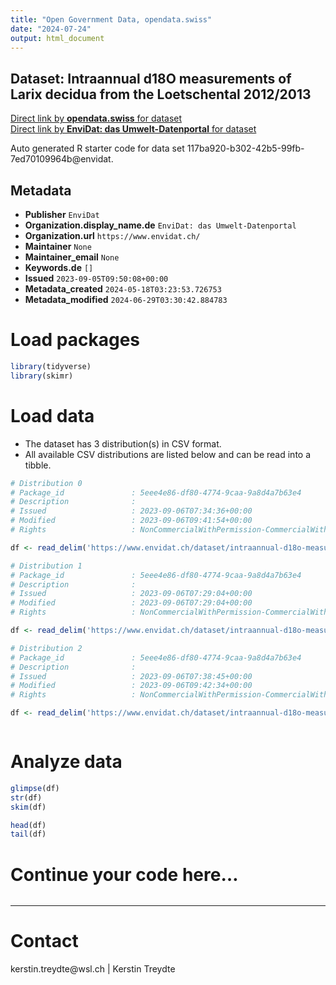 ```yaml
---
title: "Open Government Data, opendata.swiss"
date: "2024-07-24"
output: html_document
---
```


## Dataset: Intraannual d18O measurements of Larix decidua from the Loetschental 2012/2013



[Direct link by **opendata.swiss** for dataset](https://opendata.swiss/de/dataset/intraannual-d18o-measurements-of-larix-decidua-from-the-loetschental-2012-2013)<br>
[Direct link by **EnviDat: das Umwelt-Datenportal** for dataset](https://www.envidat.ch/#/metadata/intraannual-d18o-measurements-of-larix-decidua-from-the-loetschental)

Auto generated R starter code for data set 117ba920-b302-42b5-99fb-7ed70109964b@envidat.

## Metadata

- **Publisher** `EnviDat`
- **Organization.display_name.de** `EnviDat: das Umwelt-Datenportal`
- **Organization.url** `https://www.envidat.ch/`
- **Maintainer** `None`
- **Maintainer_email** `None`
- **Keywords.de** `[]`
- **Issued** `2023-09-05T09:50:08+00:00`
- **Metadata_created** `2024-05-18T03:23:53.726753`
- **Metadata_modified** `2024-06-29T03:30:42.884783`


# Load packages

```r

library(tidyverse)
library(skimr)

```

# Load data

-   The dataset has 3 distribution(s) in CSV format.
-   All available CSV distributions are listed below and can be read into a tibble.

```r

# Distribution 0
# Package_id               : 5eee4e86-df80-4774-9caa-9a8d4a7b63e4
# Description              : 
# Issued                   : 2023-09-06T07:34:36+00:00
# Modified                 : 2023-09-06T09:41:54+00:00
# Rights                   : NonCommercialWithPermission-CommercialWithPermission-ReferenceRequired

df <- read_delim('https://www.envidat.ch/dataset/intraannual-d18o-measurements-of-larix-decidua-from-the-loetschental/resource/66e07cce-5866-4333-aec1-663862dca75f')

# Distribution 1
# Package_id               : 5eee4e86-df80-4774-9caa-9a8d4a7b63e4
# Description              : 
# Issued                   : 2023-09-06T07:29:04+00:00
# Modified                 : 2023-09-06T07:29:04+00:00
# Rights                   : NonCommercialWithPermission-CommercialWithPermission-ReferenceRequired

df <- read_delim('https://www.envidat.ch/dataset/intraannual-d18o-measurements-of-larix-decidua-from-the-loetschental/resource/8219db12-f157-42b7-bc7d-c31127eeae27')

# Distribution 2
# Package_id               : 5eee4e86-df80-4774-9caa-9a8d4a7b63e4
# Description              : 
# Issued                   : 2023-09-06T07:38:45+00:00
# Modified                 : 2023-09-06T09:42:34+00:00
# Rights                   : NonCommercialWithPermission-CommercialWithPermission-ReferenceRequired

df <- read_delim('https://www.envidat.ch/dataset/intraannual-d18o-measurements-of-larix-decidua-from-the-loetschental/resource/52643369-b585-4ae5-af08-aefbbabfe447')



```

# Analyze data

```r

glimpse(df)
str(df)
skim(df)

head(df)
tail(df)

```

# Continue your code here...

```r

```

------------------------------------------------------------------------

# Contact

kerstin.treydte@wsl.ch | Kerstin Treydte
